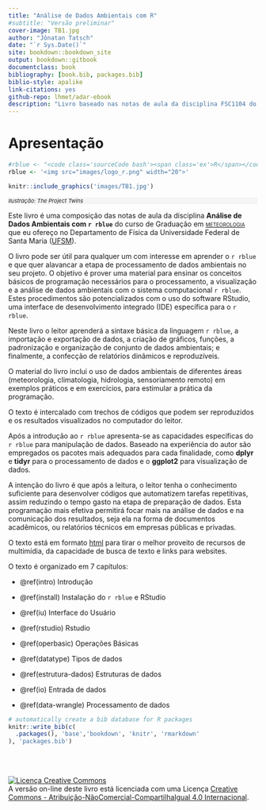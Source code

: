```yaml
--- 
title: "Análise de Dados Ambientais com R"
#subtitle: "Versão preliminar"
cover-image: TB1.jpg
author: "Jônatan Tatsch"
date: "`r Sys.Date()`"
site: bookdown::bookdown_site
output: bookdown::gitbook
documentclass: book
bibliography: [book.bib, packages.bib]
biblio-style: apalike
link-citations: yes
github-repo: lhmet/adar-ebook
description: "Livro baseado nas notas de aula da disciplina FSC1104 do curso de graduação em Meteorologia da UFSM."
---
```


# Apresentação {-} 

```r
#rblue <- "<code class='sourceCode bash'><span class='ex'>R</span></code>"
rblue <- '<img src="images/logo_r.png" width="20">'
```


```r
knitr::include_graphics('images/TB1.jpg')
```

<p style="font-size: 11px; font-style: italic; background: whitesmoke; text-align="right"; color: gray; line-height: 12px;width: 650px;">Ilustração: The Project Twins</p> 

<!-- <img src="images/TB1.jpg" style="position:absolute;top:200px;height:300px;align:center;" /> -->



Este livro é uma composição das notas de aula da disciplina
**Análise de Dados Ambientais com `r rblue`** do curso de Graduação em [<span style="font-variant:small-caps;">meteorologia</span>](http://w3.ufsm.br/meteorologia/) que eu ofereço no Departamento de Física da Universidade Federal de Santa Maria ([UFSM](http://site.ufsm.br/)). 

O livro pode ser útil para qualquer um com interesse em aprender o `r rblue` e que quer alavancar a etapa de processamento de dados ambientais no seu projeto. O objetivo é prover uma material para ensinar os conceitos básicos de programação necessários para o processamento, a visualização e a análise de dados ambientais com o sistema computacional `r rblue`. Estes procedimentos são potencializados com o uso do software RStudio, uma interface de desenvolvimento integrado (IDE) específica para o `r rblue`.

Neste livro o leitor aprenderá a sintaxe básica da linguagem `r rblue`, a importação e exportação de dados, a criação de gráficos, funções, a padronização e organização de conjunto de dados ambientais; e finalmente, a confecção de relatórios dinâmicos e reproduzíveis.

O material do livro inclui o uso de dados ambientais de diferentes áreas (meteorologia, climatologia, hidrologia, sensoriamento remoto) em exemplos práticos e em exercícios, para estimular a prática da programação. 

O texto é intercalado com trechos de códigos que podem ser reproduzidos e os resultados visualizados no computador do leitor. 

Após a introdução ao `r rblue` apresenta-se as capacidades específicas do `r rblue` para manipulação de dados. Baseado na experiência do autor são empregados os pacotes mais adequados para cada finalidade, como **dplyr** e **tidyr** para o processamento de dados e o **ggplot2** para visualização de dados.

A intenção do livro é que após a leitura, o leitor tenha o conhecimento suficiente para desenvolver códigos que automatizem tarefas repetitivas, assim reduzindo o tempo gasto na etapa de preparação de dados. Esta programação mais efetiva permitirá focar mais na análise de dados e na comunicação dos resultados, seja ela na forma de documentos acadêmicos, ou relatórios técnicos em empresas públicas e privadas.

O texto está em formato [html](https://pt.wikipedia.org/wiki/HTML) para tirar o melhor proveito de recursos de multimídia, da capacidade de busca de texto e links para websites. 

O texto é organizado em 7 capítulos:

- \@ref(intro) Introdução

- \@ref(install) Instalação do `r rblue` e RStudio

- \@ref(iu) Interface do Usuário

- \@ref(rstudio) Rstudio

- \@ref(operbasic) Operações Básicas

- \@ref(datatype) Tipos de dados

- \@ref(estrutura-dados) Estruturas de dados

- \@ref(io) Entrada de dados

- \@ref(data-wrangle) Processamento de dados


<!-- 
# estrutura de conteúdo de livro ideal
# para balancear R básico e tidyverse
https://dzchilds.github.io/eda-for-bio/
https://github.com/lhmet-forks/eda-for-bio
https://tavareshugo.github.io/r-eda-gapminder/
-->

<!-- 
https://github.com/ELToulemonde/dataPreparation
https://cran.r-project.org/web/packages/dlookr/vignettes/diagonosis.html
-->


<!--
- Para um futuro capítulo de EDA
 https://www.udemy.com/course/automating-data-exploration-with-r/
 
 # top demais!
 https://github.com/mstaniak/autoEDA-resources
 
  https://boxuancui.github.io/DataExplorer/
 
-->

<!-- - AUTOMAÇÂO COM R 
https://datacarpentry.org/rr-automation/ 

# The Automation of GitHub Processes in RStudio
https://rpubs.com/chrimaho/GitHubAutomation

https://towardsdatascience.com/automate-your-repetitive-reports-5ee60a53bda2

https://stackoverflow.com/questions/10204483/i-want-to-run-a-r-code-at-a-specific-time

https://stat545.com/automation-overview.html

https://towardsdatascience.com/how-to-build-an-automated-trading-system-using-r-34892b6d3320

https://nextjournal.com/eda/automated-eda

https://www.r-bloggers.com/how-to-create-automated-analysis-using-r/


https://medium.com/airbnb-engineering/using-googlesheets-and-mailr-packages-in-r-to-automate-reporting-c09579e0377f
-->


```r
# automatically create a bib database for R packages
knitr::write_bib(c(
  .packages(), 'base','bookdown', 'knitr', 'rmarkdown'
), 'packages.bib')
```

<br/>
<br/>


<a rel="license" href="http://creativecommons.org/licenses/by-nc-sa/4.0/"><img alt="Licença Creative Commons" style="border-width:0" src="https://i.creativecommons.org/l/by-nc-sa/4.0/88x31.png" /></a><br />A versão on-line deste livro está licenciada com uma Licença <a rel="license" href="http://creativecommons.org/licenses/by-nc-sa/4.0/">Creative Commons - Atribuição-NãoComercial-CompartilhaIgual 4.0 Internacional</a>.
